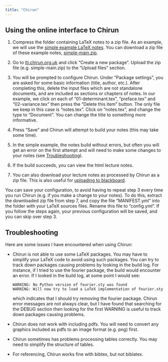 ```yaml
---
title: "Chirun"
---
```


## Using the online interface to Chirun

1. Compress the folder containing LaTeX notes to a zip file. As an
   example, we will use the [simple example LaTeX
   notes](https://github.com/heogden/simple).
   You can download a zip file of these
   example notes,
   [simple-main.zip](https://github.com/heogden/simple/archive/refs/heads/main.zip).

2. Go to [lti.chirun.org.uk](https://lti.chirun.org.uk/) and click
   "Create a new package". Upload the zip file (e.g. simple-main.zip)
   to the "Upload files" section. 
   
3. You will be prompted to configure Chirun.  Under "Package
   settings", you are asked for some basic information (title, author,
   etc.). After completing this, delete the input files which are not
   standalone documents, and are included as sections or chapters of
   notes. In our example, we click on each of "01-determinant.tex",
   "preface.tex" and "02-variance.tex" then press the "Delete this
   item" button. The only file we keep in this case is
   "notes.tex". Click on "notes.tex", and change the type to
   "Document". You can change the title to something more informative.
   
4. Press "Save" and Chirun will attempt to build your notes (this may
   take some time).

5. In the simple example, the notes build without errors, but often
   you will get an error on the first attempt and will need to make
   some changes to your notes (see
   [Troubleshooting](chirun.qmd#troubleshooting)).
   
6. If the build succeeds, you can view the html lecture notes. 
   
7. You can also download your lecture notes as processed by Chirun as
   a zip file. This is also useful for [uploading to
   blackboard](blackboard.qmd).

You can save your configuration, to avoid having to repeat step 3
every time you run Chirun (e.g. if you make a change to your
notes). To do this, extract the downloaded zip file from step 7, and
copy the file "MANIFEST.yml" into the folder with your LaTeX sources
files. Rename this file to "config.yml". If you follow the steps
again, your previous configuration will be saved, and you can skip
over step 3.

   
## Troubleshooting

Here are some issues I have encountered when using Chirun:
   
- Chirun is not able to use some LaTeX packages. You may have to
   simplify your LaTeX code to avoid using such packages. You can try to
   track down packages causing problems by looking in the build log. For
   instance, if I tried to use the fourier package, the build would
   encounter an error.  If I looked in the build log, at some point I
   would see:

	```
	WARNING: No Python version of fourier.sty was found 
	WARNING: Will now try to load a LaTeX implementation of fourier.sty 
	``` 
	which indicates that I should try removing the fourier package.
	Chirun error messages are not always clear, but I have found that
	searching for the DEBUG section then looking for the first WARNING is
	useful to track down packages causing problems.

- Chirun does not work with including pdfs. You will need to convert
   any graphics included as pdfs to an image format (e.g. png) first.

- Chirun sometimes has problems processing tables correctly. You may
   need to simplify the structure of tables.
 
- For referencing, Chirun works fine with bibtex, but not biblatex.

 

